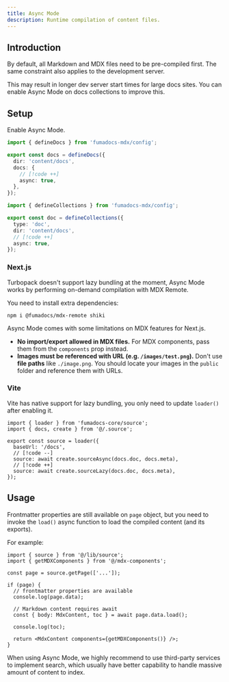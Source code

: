 ```yaml
---
title: Async Mode
description: Runtime compilation of content files.
---
```


## Introduction

By default, all Markdown and MDX files need to be pre-compiled first. The same constraint also applies to the development server.

This may result in longer dev server start times for large docs sites. You can enable Async Mode on docs collections to improve this.

## Setup

Enable Async Mode.

```ts tab="Docs Collection"
import { defineDocs } from 'fumadocs-mdx/config';

export const docs = defineDocs({
  dir: 'content/docs',
  docs: {
    // [!code ++]
    async: true,
  },
});
```

```ts tab="Doc Collection"
import { defineCollections } from 'fumadocs-mdx/config';

export const doc = defineCollections({
  type: 'doc',
  dir: 'content/docs',
  // [!code ++]
  async: true,
});
```

### Next.js

Turbopack doesn't support lazy bundling at the moment, Async Mode works by performing on-demand compilation with MDX Remote.

You need to install extra dependencies:

```npm
npm i @fumadocs/mdx-remote shiki
```

<Callout title="Constraints" type='warn'>

Async Mode comes with some limitations on MDX features for Next.js.

- **No import/export allowed in MDX files.** For MDX components, pass them from the `components` prop instead.
- **Images must be referenced with URL (e.g. `/images/test.png`).** Don't use **file paths** like `./image.png`. You should locate your images in the `public` folder and reference them with URLs.

</Callout>

### Vite

Vite has native support for lazy bundling, you only need to update `loader()` after enabling it.

```tsx title="lib/source.ts"
import { loader } from 'fumadocs-core/source';
import { docs, create } from '@/.source';

export const source = loader({
  baseUrl: '/docs',
  // [!code --]
  source: await create.sourceAsync(docs.doc, docs.meta),
  // [!code ++]
  source: await create.sourceLazy(docs.doc, docs.meta),
});
```

## Usage

Frontmatter properties are still available on `page` object, but you need to invoke the `load()` async function to load the compiled content (and its exports).

For example:

```tsx title="page.tsx"
import { source } from '@/lib/source';
import { getMDXComponents } from '@/mdx-components';

const page = source.getPage(['...']);

if (page) {
  // frontmatter properties are available
  console.log(page.data);

  // Markdown content requires await
  const { body: MdxContent, toc } = await page.data.load();

  console.log(toc);

  return <MdxContent components={getMDXComponents()} />;
}
```

When using Async Mode, we highly recommend to use third-party services to implement search, which usually have better capability to handle massive amount of content to index.
